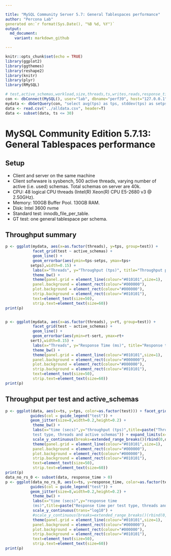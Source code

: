 ```yaml
---

title: "MySQL Community Server 5.7: General Tablespaces performance"
author: "Percona Lab"
generated on:`r format(Sys.Date(), "%B %d, %Y")`
output:
  md_document:
    variant: markdown_github

---
```


```r
knitr::opts_chunk$set(echo = TRUE)
library(ggplot2)
library(ggthemes)
library(reshape2)
library(knitr)
library(plyr)
library(RMySQL)

# test,active_schemas,workload,size,threads,ts,writes,reads,response_time,tps,user_provided_threads
con <- dbConnect(MySQL(), user="lab", dbname="perf39", host="127.0.0.1")
mydata <- dbGetQuery(con, "select avg(tps) as tps, stddev(tps) as setps, avg(response_time) as rt, stddev(response_time) as sert, test, active_schemas, threads from alldata where active_schemas > 0 and ts <= 30 group by test, threads, active_schemas")
data <- read.csv("../alldata.csv", header=T)
data <- subset(data, ts <= 30)

```
# MySQL Community Edition 5.7.13: General Tablespaces performance 

## Setup

* Client and server on the same machine 
* Client sofwware is sysbench, 500 active threads, varying number of
active (i.e. used) schemas. Total schemas on server are 40k. 
* CPU: 48 logical CPU threads (Intel(R) Xeon(R) CPU E5-2680 v3 @ 2.50GHz). 
* Memory: 100GB Buffer Pool. 130GB RAM.  
* Disk: Intel 3600 nvme
* Standard test: innodb_file_per_table. 
* GT test: one general tablespace per schema. 

## Throughput summary

```r

p <- ggplot(mydata, aes(x=as.factor(threads), y=tps, group=test)) +
            facet_grid(test ~ active_schemas) +
            geom_line() +
            geom_errorbar(aes(ymin=tps-setps, ymax=tps+
           setps),width=0.15) +
            labs(x="Threads", y="Throughput (tps)", title="Throughput per threads, test and active schemas") +
            theme_bw() +
            theme(panel.grid = element_line(colour="#010101",size=1),
            panel.background = element_rect(colour="#000000"),
            plot.background = element_rect(colour="#000000"),
            strip.background = element_rect(colour="#010101"),
            text=element_text(size=50),
            strip.text=element_text(size=60))    
print(p)


p <- ggplot(mydata, aes(x=as.factor(threads), y=rt, group=test)) +
            facet_grid(test ~ active_schemas) +
            geom_line() +
            geom_errorbar(aes(ymin=rt-sert, ymax=rt+
           sert),width=0.15) +
            labs(x="Threads", y="Response Time (ms)", title="Response time per threads, test and active schemas") +
            theme_bw() +
            theme(panel.grid = element_line(colour="#010101",size=1),
            panel.background = element_rect(colour="#000000"),
            plot.background = element_rect(colour="#000000"),
            strip.background = element_rect(colour="#010101"),
            text=element_text(size=50),
            strip.text=element_text(size=60))    
print(p)

```

## Throughput per test and active_schemas 

```r

p <- ggplot(data, aes(x=ts, y=tps, color=as.factor(test))) + facet_grid(threads ~ active_schemas, labeller=label_value) +
           guides(col = guide_legend("test")) + 
           geom_jitter(size=8,width=0.2,height=0.2) +
            theme_bw() +
            labs(x="time (secs)",y="throughput (tps)",title=paste("Throughput per
            test type, threads and active schemas")) + expand_limits(x=0,y=0) +
            scale_y_continuous(breaks=extended_range_breaks()(rbind(0,data$tps))) +
            theme(panel.grid = element_line(colour="#010101",size=1),
            panel.background = element_rect(colour="#000000"),
            plot.background = element_rect(colour="#000000"),
            strip.background = element_rect(colour="#010101"),
            text=element_text(size=50),
            strip.text=element_text(size=60))    
print(p)
data_no_rs_0 <- subset(data, response_time > 0)
p <- ggplot(data_no_rs_0, aes(x=ts, y=response_time, color=as.factor(test))) + facet_grid(threads ~ active_schemas, labeller=label_value) +
           guides(col = guide_legend("test")) + 
           geom_jitter(size=8,width=0.2,height=0.2) +
            theme_bw() +
            labs(x="time (secs)",y="response time
			(ms)",title=paste("Response time per test type, threads and active schemas")) + expand_limits(x=0,y=0) +
            scale_y_continuous(trans="log10") +
            #scale_y_continuous(breaks=extended_range_breaks()(rbind(0,data_no_rs_0$response_time)),trans="log10") +
            theme(panel.grid = element_line(colour="#010101",size=1),
            panel.background = element_rect(colour="#000000"),
            plot.background = element_rect(colour="#000000"),
            strip.background = element_rect(colour="#010101"),
            text=element_text(size=50),
            strip.text=element_text(size=60))    
print(p)

```

